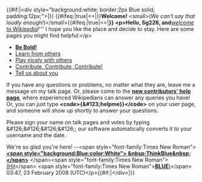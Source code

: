 <article id="15906085" title=User talk:Sg226>
	<talkpage id="15906085" title="User talk:Sg226">
{{#if:|&lt;div style=&quot;background:white; border:2px Blue solid; padding:12px;&quot;&gt;|}}
{{#ifeq:|true|==|}}'''Welcome!''' &lt;small&gt;(''We can't say that loudly enough!'')&lt;/small&gt;{{#ifeq:|true|==|'''}}
&lt;p&gt;Hello, Sg226, and '''''[[Wikipedia:Welcoming committee/Welcome to Wikipedia|welcome to Wikipedia]]!''''' I hope you like the place and decide to stay. Here are some pages you might find helpful:&lt;/p&gt;
*[[Wikipedia:Be bold in updating pages|'''Be Bold!''']] 
*[[Wikipedia:Avoiding common mistakes|Learn from others]] 
*[[Wikipedia:Etiquette|Play nicely with others]] 
*[[Wikipedia:Contributing to Wikipedia|Contribute, Contribute, Contribute!]] 
*[[Wikipedia:User page|Tell us about you]] 

If you have any questions or problems, no matter what they are, leave me a message on my talk page. Or, please come to the '''[[Wikipedia:New contributors' help page|new contributors' help page]]''', where experienced Wikipedians can answer any queries you have! Or, you can just type '''&lt;code&gt;{&amp;#123;helpme}}&lt;/code&gt;''' on your user page, and someone will show up shortly to answer your questions. 

Please sign your name on talk pages and votes by typing &amp;#126;&amp;#126;&amp;#126;&amp;#126;; our software automatically converts it to your username and the date.

We're so glad you're here! --&lt;span style=&quot;font-family:Times New Roman&quot;&gt;[[User:ThinkBlue|'''&lt;span style=&quot;background:Blue;color:White&quot;&gt; &amp;nbsp;ThinkBlue&amp;nbsp;&lt;/span&gt;''']] &lt;/span&gt;&lt;span style=&quot;font-family:Times New Roman&quot;&gt;[[User_talk:ThinkBlue|(Hit]]&lt;/span&gt; &lt;span style=&quot;font-family:Times New Roman&quot;&gt;[[User:ThinkBlue/Autograph book|'''BLUE''')]]&lt;/span&gt; 03:47, 23 February 2008 (UTC)&lt;/p&gt;{{#if:|&lt;/div&gt;|}}
	</talkpage>
</article>